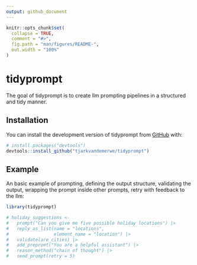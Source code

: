 ```yaml
---
output: github_document
---
```


<!-- README.md is generated from README.Rmd. Please edit that file -->

```r
knitr::opts_chunk$set(
  collapse = TRUE,
  comment = "#>",
  fig.path = "man/figures/README-",
  out.width = "100%"
)
```

# tidyprompt

<!-- badges: start -->
<!-- badges: end -->

The goal of tidyprompt is to create llm prompting pipelines in a structured and tidy manner.

## Installation

You can install the development version of tidyprompt from [GitHub](https://github.com/tjarkvandemerwe/tidyprompt) with:

``` r
# install.packages("devtools")
devtools::install_github("tjarkvandemerwe/tidyprompt")
```

## Example

An basic example of prompting, defining the output structure, validating the output, wrapping the prompt inside other prompts, retry with feedback to the llm:

```r
library(tidyprompt)

# holiday_suggestions <- 
#   prompt("Can you give me five possible holiday locations") |>
#   reply_as_list(name = "locations",
#                 element_name = "location") |>
#   validate(are_cities) |> 
#   add_prepromt("You are a helpful assistant") |> 
#   reason_method("chain of thought") |> 
#   send_prompt(retry = 5)

```
